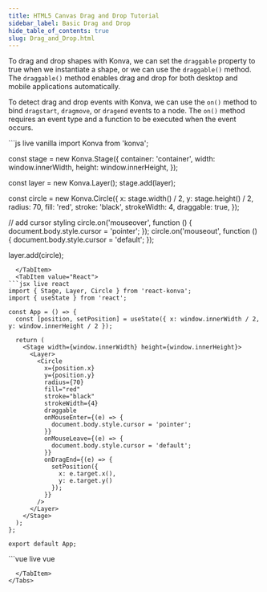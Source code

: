 ```yaml
---
title: HTML5 Canvas Drag and Drop Tutorial
sidebar_label: Basic Drag and Drop
hide_table_of_contents: true
slug: Drag_and_Drop.html
---
```


To drag and drop shapes with Konva, we can set the `draggable` property
to true when we instantiate a shape, or we can use the `draggable()` method.
The `draggable()` method enables drag and drop for both desktop and mobile
applications automatically.

To detect drag and drop events with Konva, we can use the `on()` method to
bind `dragstart`, `dragmove`, or `dragend` events to a node.
The `on()` method requires an event type and a function to be executed when the event occurs.


<Tabs>
  <TabItem value="Vanilla" default>
```js live vanilla
import Konva from 'konva';

const stage = new Konva.Stage({
  container: 'container',
  width: window.innerWidth,
  height: window.innerHeight,
});

const layer = new Konva.Layer();
stage.add(layer);

const circle = new Konva.Circle({
  x: stage.width() / 2,
  y: stage.height() / 2,
  radius: 70,
  fill: 'red',
  stroke: 'black',
  strokeWidth: 4,
  draggable: true,
});

// add cursor styling
circle.on('mouseover', function () {
  document.body.style.cursor = 'pointer';
});
circle.on('mouseout', function () {
  document.body.style.cursor = 'default';
});

layer.add(circle);
```
  </TabItem>
  <TabItem value="React">
```jsx live react
import { Stage, Layer, Circle } from 'react-konva';
import { useState } from 'react';

const App = () => {
  const [position, setPosition] = useState({ x: window.innerWidth / 2, y: window.innerHeight / 2 });

  return (
    <Stage width={window.innerWidth} height={window.innerHeight}>
      <Layer>
        <Circle
          x={position.x}
          y={position.y}
          radius={70}
          fill="red"
          stroke="black"
          strokeWidth={4}
          draggable
          onMouseEnter={(e) => {
            document.body.style.cursor = 'pointer';
          }}
          onMouseLeave={(e) => {
            document.body.style.cursor = 'default';
          }}
          onDragEnd={(e) => {
            setPosition({
              x: e.target.x(),
              y: e.target.y()
            });
          }}
        />
      </Layer>
    </Stage>
  );
};

export default App;
```
  </TabItem>
  <TabItem value="Vue">
```vue live vue
<template>
  <v-stage :config="stageSize">
    <v-layer>
      <v-circle
        :config="circleConfig"
        @mouseenter="handleMouseEnter"
        @mouseleave="handleMouseLeave"
      />
    </v-layer>
  </v-stage>
</template>

<script setup>
const stageSize = {
  width: window.innerWidth,
  height: window.innerHeight
};

const circleConfig = {
  x: window.innerWidth / 2,
  y: window.innerHeight / 2,
  radius: 70,
  fill: 'red',
  stroke: 'black',
  strokeWidth: 4,
  draggable: true
};

const handleMouseEnter = () => {
  document.body.style.cursor = 'pointer';
};

const handleMouseLeave = () => {
  document.body.style.cursor = 'default';
};
</script>
```
  </TabItem>
</Tabs> 